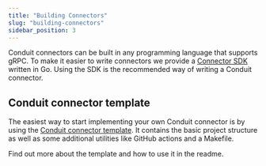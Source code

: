 ```yaml
---
title: "Building Connectors"
slug: "building-connectors"
sidebar_position: 3
---
```


Conduit connectors can be built in any programming language that supports gRPC.
To make it easier to write connectors we provide
a [Connector SDK](https://github.com/ConduitIO/conduit-connector-sdk) written in
Go. Using the SDK is the recommended way of writing a Conduit connector.

## Conduit connector template

The easiest way to start implementing your own Conduit connector is by using the
[Conduit connector template](https://github.com/ConduitIO/conduit-connector-template).
It contains the basic project structure as well as some additional utilities
like GitHub actions and a Makefile.

Find out more about the template and how to use it in the readme.